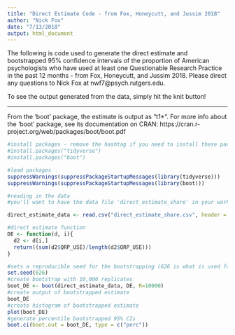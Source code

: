 ```yaml
---
title: "Direct Estimate Code - from Fox, Honeycutt, and Jussim 2018"
author: "Nick Fox"
date: "7/13/2018"
output: html_document
---
```


The following is code used to generate the direct estimate and bootstrapped 95% confidence intervals of the proportion of American psychologists who have used at least one Questionable Research Practice in the past 12 months -  from Fox, Honeycutt, and Jussim 2018.  Please direct any questions to Nick Fox at nwf7@psych.rutgers.edu.

To see the output generated from the data, simply hit the knit button!

---------

From the 'boot' package, the estimate is output as "t1*".  For more info about the 'boot' package, see its documentation on CRAN: https://cran.r-project.org/web/packages/boot/boot.pdf

```r
#install packages - remove the hashtag if you need to install these packages, otherwise keep them hashed out.
#install.packages("tidyverse")
#install.packages("boot")

#load packages
suppressWarnings(suppressPackageStartupMessages(library(tidyverse)))
suppressWarnings(suppressPackageStartupMessages(library(boot)))

```

```r

#reading in the data
#you'll want to have the data file 'direct_estimate_share' in your working directory.

direct_estimate_data <- read.csv("direct_estimate_share.csv", header = TRUE)

```

```r
#direct estimate function
DE <- function(d, i){
  d2 <- d[i,]
  return((sum(d2$QRP_USE)/length(d2$QRP_USE)))
}

```

```r
#sets a reproducible seed for the bootstrapping (626 is what is used for the publication)
set.seed(626)
#create bootstrap with 10,000 replicates
boot_DE <- boot(direct_estimate_data, DE, R=10000)
#create output of bootstrapped estimate
boot_DE
#create histogram of bootstrapped estimate
plot(boot_DE)
#generate percentile bootstrapped 95% CIs
boot.ci(boot.out = boot_DE, type = c("perc"))

```
